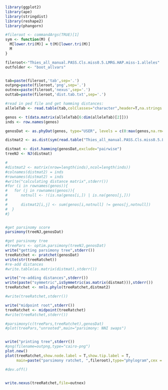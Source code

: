 ```r
library(ggplot2)
library(ape)
library(stringdist)
library(reshape2)
library(phangorn)

#fileroot <- commandArgs(TRUE)[1]
sym <- function(M) {
  M[lower.tri(M)] = t(M)[lower.tri(M)]
  M
}

```


```r

fileroot<-"Thies_all_manual.PASS.Cls.miss0.5.LMRG.HAP.miss-1.alleles"
outfolder <- "boot_allvars"


tab=paste(fileroot,'tab',sep='.')
outpng=paste(fileroot,'png',sep='.')
outnex=paste(fileroot,'nexus',sep='.')
outtab=paste(fileroot,'dist.tab.txt',sep='.')

#read in ped file and get hamming distances:
alleleTab <- read.table(tab,colClasses="character",header=T,na.strings = c("."))

genos <- t(data.matrix(alleleTab[6:dim(alleleTab)[2]]))
inds <- row.names(genos)

```

```r

genosDat <- as.phyDat(genos, type="USER", levels = c(0:max(genos,na.rm=T)))

distmat2 <- as.dist(sym(read.table("Thies_all_manual.PASS.Cls.miss0.5.LMRG.HAP.vcf.dist.tab.txt",sep="\t")))

distmat <- dist.hamming(genosDat,exclude="pairwise")
treeNJ <- NJ(distmat)

#
#distmat2 <- matrix(nrow=length(inds),ncol=length(inds))
#colnames(distmat2) = inds
#rownames(distmat2) = inds
#write("calculating distance matrix",stderr())
#for (i in rownames(genos)){
#   for (j in rownames(genos)){
#      notnull <- !(is.na(genos[i,]) | is.na(genos[j,]))
#      
#      distmat2[i,j] <- sum(genos[i,notnull] != genos[j,notnull])
#  }
#}


#get parsinomy score
parsimony(treeNJ,genosDat)

#get parsinomy tree
#treePars <- optim.parsimony(treeNJ,genosDat)
write("getting parsimony tree",stderr())
treeRatchet <- pratchet(genosDat)
write(str(treeRatchet))
#re-add distances
#write.table(as.matrix(distmat),stderr())

write("re-adding distances",stderr())
write(paste("symmetric",isSymmetric(as.matrix(distmat))),stderr())
treeRatchet <- nnls.phylo(treeRatchet,distmat2)

#write(treeRatchet,stderr())

write("midpoint root",stderr())
treeRatchet <- midpoint(treeRatchet)
#write(treeRatchet,stderr())

#parsimony(c(treePars,treeRatchet),genosDat)
#plot(treePars,"unrooted",main="parsimony: NNI swaps")


write("printing tree",stderr())
#png(filename=outpng,type="cairo-png")
plot.new()
plot(treeRatchet,show.node.label = T,show.tip.label = T,
     main=paste("parsimony ratchet, ",fileroot),type="phylogram",cex = 1.1)

#dev.off()


write.nexus(treeRatchet,file=outnex)

```